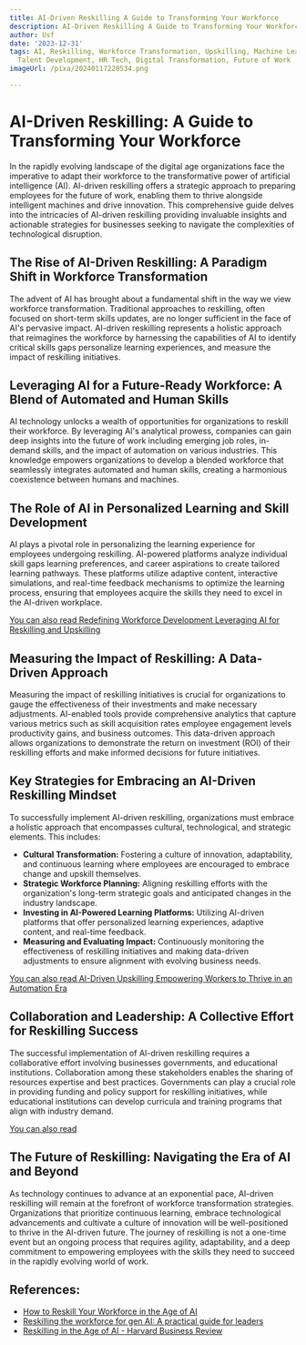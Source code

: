 ```yaml
---
title: AI-Driven Reskilling A Guide to Transforming Your Workforce
description: AI-Driven Reskilling A Guide to Transforming Your Workforce
author: Usf
date: '2023-12-31'
tags: AI, Reskilling, Workforce Transformation, Upskilling, Machine Learning, Automation,
  Talent Development, HR Tech, Digital Transformation, Future of Work
imageUrl: /pixa/20240117220534.png

---
```

# AI-Driven Reskilling: A Guide to Transforming Your Workforce

In the rapidly evolving landscape of the digital age organizations face the imperative to adapt their workforce to the transformative power of artificial intelligence  (AI). AI-driven reskilling  offers a strategic approach to preparing employees for the future of work, enabling them to thrive  alongside intelligent machines and drive innovation. This comprehensive guide delves into the intricacies  of AI-driven reskilling providing invaluable insights and actionable strategies for businesses seeking to navigate the complexities of technological disruption.

## The Rise of AI-Driven Reskilling: A Paradigm Shift in Workforce Transformation

The advent  of AI has brought about a  fundamental  shift in the way we  view workforce transformation. Traditional approaches to reskilling, often focused  on short-term skills updates, are no longer sufficient in the face of AI's pervasive impact. AI-driven reskilling represents a holistic approach that reimagines  the workforce by harnessing the capabilities of AI to identify critical  skills gaps  personalize learning experiences, and measure the impact of  reskilling initiatives.

## Leveraging AI for a Future-Ready Workforce: A Blend of Automated and Human  Skills

AI technology unlocks a wealth of opportunities for organizations to reskill their workforce. By leveraging AI's analytical prowess, companies can gain deep insights into the future of work including  emerging job roles, in-demand skills, and the impact of automation on various industries. This knowledge empowers organizations to develop a blended workforce that seamlessly  integrates automated and human skills, creating a harmonious coexistence between humans and machines.

## The Role of  AI  in Personalized Learning  and Skill Development

AI plays a pivotal role in personalizing the learning experience for employees undergoing reskilling.  AI-powered platforms analyze individual skill gaps learning preferences, and career  aspirations to create tailored learning pathways. These platforms utilize adaptive content, interactive simulations, and real-time feedback  mechanisms to optimize the learning process, ensuring that employees acquire the  skills they need to excel in the AI-driven workplace.

[You can also read Redefining Workforce Development Leveraging AI  for Reskilling  and Upskilling](Redefining%20Workforce%20Development%20Leveraging%20AI%20for%20Reskilling%20and%20Upskilling)


## Measuring the Impact of Reskilling: A  Data-Driven Approach

Measuring  the impact of reskilling initiatives is crucial for organizations to gauge  the  effectiveness  of their investments and make necessary adjustments.  AI-enabled tools provide comprehensive analytics that capture  various metrics such as skill acquisition rates employee engagement levels productivity gains, and business outcomes. This data-driven approach allows organizations to demonstrate  the return on investment  (ROI) of their reskilling efforts and make informed decisions for future initiatives.

## Key Strategies for Embracing an AI-Driven Reskilling  Mindset

To successfully implement AI-driven reskilling, organizations must embrace a holistic approach that encompasses cultural, technological,  and strategic elements. This includes:

* **Cultural Transformation:** Fostering a culture of innovation, adaptability, and continuous learning where employees are encouraged to  embrace change and upskill themselves.
* **Strategic Workforce Planning:** Aligning reskilling efforts with the organization's long-term  strategic goals and anticipated changes in the industry landscape.
* **Investing in AI-Powered Learning Platforms:** Utilizing AI-driven platforms that offer  personalized learning experiences, adaptive content, and real-time feedback.
* **Measuring and Evaluating Impact:** Continuously monitoring the effectiveness  of reskilling initiatives and making data-driven adjustments to ensure alignment with evolving business needs.

[You can also read AI-Driven Upskilling  Empowering  Workers to Thrive in an Automation Era](AI-Driven%20Upskilling%20Empowering%20Workers%20to%20Thrive%20in%20an%20Automation%20Era)


##  Collaboration and Leadership: A Collective Effort  for Reskilling Success

The  successful implementation of AI-driven reskilling requires a collaborative effort involving  businesses governments, and educational institutions. Collaboration among these stakeholders enables the sharing of resources expertise and best practices. Governments  can  play a crucial role  in  providing funding and  policy support  for reskilling  initiatives, while educational institutions can  develop curricula and training programs that align with industry demand.

[You can also read ]()


##  The Future of Reskilling: Navigating the  Era of AI and Beyond

As technology continues to advance at an exponential pace, AI-driven reskilling will remain at the forefront of workforce  transformation strategies. Organizations that prioritize continuous learning, embrace  technological advancements and  cultivate a culture of innovation  will be well-positioned to thrive in  the AI-driven future. The journey of reskilling is not a one-time event but an ongoing process  that requires agility, adaptability, and a deep commitment  to empowering employees with the skills  they need to succeed in the rapidly  evolving  world of  work.

## References:
- [How to Reskill Your Workforce in the Age of AI](https://hbr.org/2023/08/how-to-reskill-your-workforce-in-the-age-of-ai)
- [Reskilling the workforce for gen AI: A practical guide for leaders](https://www.mckinsey.com/~/media/mckinsey/email/leadingoff/2023/10/02/2023-10-02b.html)
- [Reskilling in the Age of AI - Harvard Business Review](https://hbr.org/2023/09/reskilling-in-the-age-of-ai)
